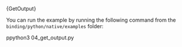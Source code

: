 
<CodeBlock className="language-python">
  {GetOutput}
</CodeBlock>

You can run the example by running the following command from the `binding/python/native/examples` folder:

<CodeBlock className="language-bash">
    ppython3 04_get_output.py
</CodeBlock>
